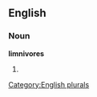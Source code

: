 ==English==

===Noun===
'''limnivores'''

# {{plural of|[[limnivore]]}}

[[Category:English plurals]]